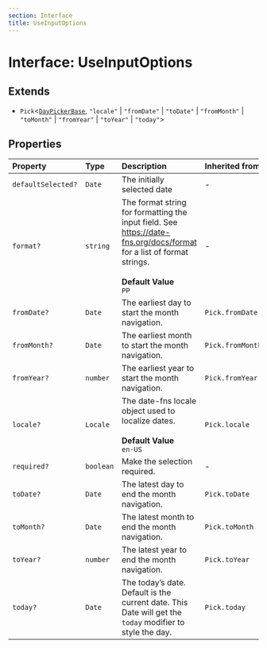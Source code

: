 ```yaml
---
section: Interface
title: UseInputOptions
---
```


# Interface: UseInputOptions

## Extends

- `Pick`\<[`DayPickerBase`](/api/latest/interfaces/DayPickerBase.mdx), `"locale"` \| `"fromDate"` \| `"toDate"` \| `"fromMonth"` \| `"toMonth"` \| `"fromYear"` \| `"toYear"` \| `"today"`\>

## Properties

| Property | Type | Description | Inherited from |
| :------ | :------ | :------ | :------ |
| `defaultSelected?` | `Date` | The initially selected date | - |
| `format?` | `string` | The format string for formatting the input field. See<br />https://date-fns.org/docs/format for a list of format strings.<br /><br />**Default Value**<br />` PP ` | - |
| `fromDate?` | `Date` | The earliest day to start the month navigation. | `Pick.fromDate` |
| `fromMonth?` | `Date` | The earliest month to start the month navigation. | `Pick.fromMonth` |
| `fromYear?` | `number` | The earliest year to start the month navigation. | `Pick.fromYear` |
| `locale?` | `Locale` | The date-fns locale object used to localize dates.<br /><br />**Default Value**<br />` en-US ` | `Pick.locale` |
| `required?` | `boolean` | Make the selection required. | - |
| `toDate?` | `Date` | The latest day to end the month navigation. | `Pick.toDate` |
| `toMonth?` | `Date` | The latest month to end the month navigation. | `Pick.toMonth` |
| `toYear?` | `number` | The latest year to end the month navigation. | `Pick.toYear` |
| `today?` | `Date` | The today’s date. Default is the current date. This Date will get the<br />`today` modifier to style the day. | `Pick.today` |
